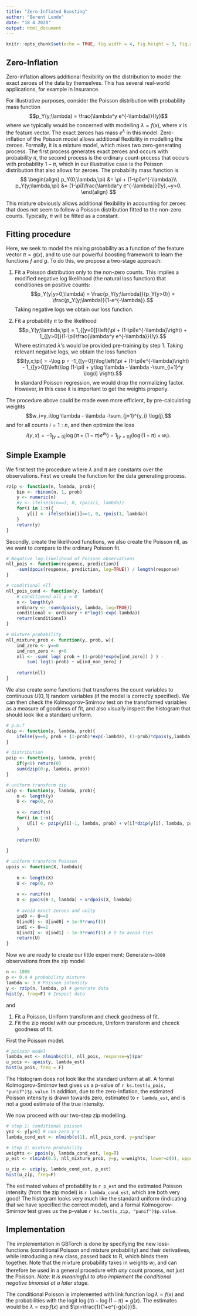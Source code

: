 ```yaml
---
title: "Zero-Inflated Boosting"
author: "Berent Lunde"
date: "18 4 2020"
output: html_document
---
```


```r
knitr::opts_chunk$set(echo = TRUE, fig.width = 4, fig.height = 3, fig.align = 'center')
```

## Zero-Inflation

Zero-inflation allows additional flexibility on the distribution to model the exact zeroes of the data by themselves. This has several real-world applications, for example in Insurance. 

For illustrative purposes, consider the Poisson distribution with probability mass function
$$p_Y(y;\lambda) = \frac{\lambda^y e^{-\lambda}}{!y}$$
where we typically would be concerned with modelling $\lambda = f(x)$, where $x$ is the feature vector. The exact zeroes has mass $e^{\lambda}$ in this model.
Zero-inflation of the Poisson model allows additional flexibility in modelling the zeroes. Formally, it is a mixture model, which mixes two zero-generating process. The first process generates exact zeroes and occurs with probability $\pi$, the second process is the ordinary count-process that occurs with probability $1-\pi$, which in our illustrative case is the Poisson distribution that also allows for zeroes. The probability mass function is
$$
\begin{align}
p_Y(0;\lambda,\pi) &= \pi + (1-\pi)e^{-\lambda}\\
p_Y(y;\lambda,\pi) &= (1-\pi)\frac{\lambda^y e^{-\lambda}}{!y},~y>0.
\end{align}
$$

This mixture obviously allows additional flexibility in accounting for zeroes that does not seem to follow a Poisson distribution fitted to the non-zero counts. Typically, $\pi$ will be fitted as a constant. 


## Fitting procedure

Here, we seek to model the mixing probability as a function of the feature vector $\pi=g(x)$, and to use our powerful boosting framework to learn the functions $f$ and $g$. To do this, we propose a two-stage approach:

1. Fit a Poisson distribution only to the non-zero counts. This implies a modified negative log likelihood (the natural loss function) that conditiones on positive counts: 
$$p_Y(y|y>0;\lambda) = \frac{p_Y(y;\lambda)}{p_Y(y>0)} = \frac{p_Y(y;\lambda)}{1-e^{-\lambda}}.$$
Taking negative logs we obtain our loss function.

2. Fit a probability $\pi$ to the likelihood 
$$p_Y(y;\lambda,\pi) = 1_{[y=0]}\left(\pi + (1-\pi)e^{-\lambda}\right) + 1_{[y>0]}(1-\pi)\frac{\lambda^y e^{-\lambda}}{!y}.$$
Where estimated $\lambda$'s would be provided pre-training by step 1. Taking relevant negative logs, we obtain the loss function
$$l(y,x;\pi) = -\log p = -1_{[y=0]}\log\left(\pi + (1-\pi)e^{-\lambda}\right) - 
1_{[y>0]}\left(\log (1-\pi) + y\log \lambda - \lambda -\sum_{i=1}^y \log(i) \right).$$
In standard Poisson regression, we would drop the normalizing factor. However, in this case it is important to get the weights properly. 

The procedure above could be made even more efficient, by pre-calculating weights 
$$w_i=y_i\log \lambda - \lambda -\sum_{j=1}^{y_i} \log(j),$$ and for all counts $i=1:n$, and then optimize the loss
$$l(y,x) =  -1_{[y=0]}\log\left(\pi + (1-\pi)e^{w_i}\right) - 
1_{[y>0]}\left(\log (1-\pi) + w_i \right).$$


## Simple Example

We first test the procedure where $\lambda$ and $\pi$ are constants over the observations. First we create the function for the data generating process.
```r
rzip <- function(n, lambda, prob){
    bin <- rbinom(n, 1, prob)
    y <- numeric(n)
    #y <- ifelse(bin==1, 0, rpois(1, lambda))
    for(i in 1:n){
        y[i] <- ifelse(bin[i]==1, 0, rpois(1, lambda))
    }
    return(y)
}
```

Secondly, create the likelihood functions, we also create the Poisson nll, as we want to compare to the ordinary Poisson fit.
```r
# Negative log-likelihood of Poisson observations
nll_pois <- function(response, prediction){
    -sum(dpois(response, prediction, log=TRUE)) / length(response)
}

# conditional nll
nll_pois_cond <- function(y, lambda){
    # conditioned all y > 0
    n <- length(y)
    ordinary <- -sum(dpois(y, lambda, log=TRUE))
    conditional <- ordinary + n*log(1-exp(-lambda))
    return(conditional)
}

# mixture probability
nll_mixture_prob <- function(y, prob, w){
    ind_zero <- y==0
    ind_non_zero <- y>0
    nll <- -sum( log( prob + (1-prob)*exp(w[ind_zero]) ) ) - 
        sum( log(1-prob) + w[ind_non_zero] )
                     
    return(nll)
}
```

We also create some functions that transforms the count variables to continuous $U(0,1)$ random variables (if the model is correctly specified). We can then check the Kolmogorov-Smirnov test on the transformed variables as a measure of goodness of fit, and also visually inspect the histogram that should look like a standard uniform.
```r
# p.m.f
dzip <- function(y, lambda, prob){
    ifelse(y==0, prob + (1-prob)*exp(-lambda), (1-prob)*dpois(y,lambda))
}

# distribution
pzip <- function(y, lambda, prob){
    if(y<0) return(0)
    sum(dzip(0:y, lambda, prob))
}

# uniform transform zip
uzip <- function(y, lambda, prob){
    n <- length(y)
    U <- rep(0, n)
    
    v <- runif(n)
    for(i in 1:n){
        U[i] <- pzip(y[i]-1, lambda, prob) + v[i]*dzip(y[i], lambda, prob)
    }
    
    return(U)
    
}

# uniform transform Poisson
upois <- function(X, lambda){
    
    n <- length(X)
    U <- rep(0, n)
    
    v <- runif(n)
    U <- ppois(X-1, lambda) + v*dpois(X, lambda)
    
    # avoid exact zeroes and unity
    ind0 <- U==0
    U[ind0] <- U[ind0] + 1e-9*runif(1)
    ind1 <- U==1
    U[ind1] <- U[ind1] - 1e-9*runif(1) # U to avoid ties
    return(U)
}
```

Now we are ready to create our little experiment: Generate `n=1000` observations from the zip model 
```r
n <- 1000
p <- 0.4 # probability mixture
lambda <- 3 # Poisson intensity
y <- rzip(n, lambda, p) # generate data
hist(y, freq=F) # Inspect data
```

and 

1. Fit a Poisson, Uniform transform and check goodness of fit.
2. Fit the zip model with our procedure, Uniform transform and chceck goodness of fit.

First the Poisson model.
```r
# poisson model
lambda_est <- nlminb(c(1), nll_pois, response=y)$par
u_pois <- upois(y, lambda_est)
hist(u_pois, freq = F)
```
The Histogram does not look like the standard uniform at all. A formal Kolmogorov-Smirnov test gives us a p-value of `r ks.test(u_pois, "punif")$p.value`. In addition, due to the zero-inflation, the estimated Poisson intensity is drawn towards zero, estimated to `r lambda_est`, and is not a good estimate of the true intensity.

We now proceed with our two-step zip modelling.
```r
# step 1: conditional poisson
ynz <- y[y>0] # non-zero y's
lambda_cond_est <- nlminb(c(1), nll_pois_cond, y=ynz)$par

# step 2: mixture probability
weights <- ppois(y, lambda_cond_est, log=T)
p_est <- nlminb(0.5, nll_mixture_prob, y=y, w=weights, lower=c(0), upper=c(1))$par

u_zip <- uzip(y, lambda_cond_est, p_est)
hist(u_zip, freq=F)
```
The estimated values of probability is `r p_est` and the estimated Poisson intensity (from the zip model) is `r lambda_cond_est`, which are both very good! The histogram looks very much like the standard uniform (indicating that we have specified the correct model), and a formal Kolmogorov-Smirnov test gives us the p-value `r ks.test(u_zip, "punif")$p.value`.


## Implementation

The implementation in GBTorch is done by specifying the new loss-functions (conditional Poisson and mixture probability) and their derivatives, while introducing a new class, passed back to R, which binds them together. Note that the mixture probability takes in weights $w_i$, and can therefore be used in a general procedure with *any* count process, not just the Poisson. *Note: It is meaningful to also implement the conditional negative binomial at a later stage.*

The conditional Poisson is implemented with link function $\log\lambda=f(x)$ and the probabilities with the logit $\log(\pi)-\log(1-\pi) = g(x)$. The estimates would be $\lambda=\exp f(x)$ and $\pi=\frac{1}{1+e^{-g(x)}}$.


